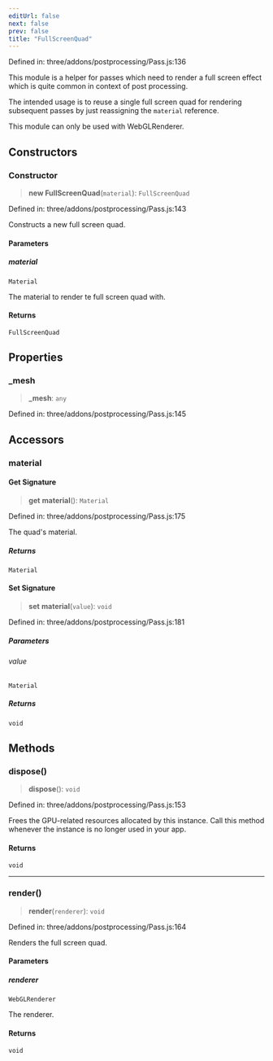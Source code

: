 ```yaml
---
editUrl: false
next: false
prev: false
title: "FullScreenQuad"
---
```


Defined in: three/addons/postprocessing/Pass.js:136

This module is a helper for passes which need to render a full
screen effect which is quite common in context of post processing.

The intended usage is to reuse a single full screen quad for rendering
subsequent passes by just reassigning the `material` reference.

This module can only be used with WebGLRenderer.

## Constructors

### Constructor

> **new FullScreenQuad**(`material`): `FullScreenQuad`

Defined in: three/addons/postprocessing/Pass.js:143

Constructs a new full screen quad.

#### Parameters

##### material

`Material`

The material to render te full screen quad with.

#### Returns

`FullScreenQuad`

## Properties

### \_mesh

> **\_mesh**: `any`

Defined in: three/addons/postprocessing/Pass.js:145

## Accessors

### material

#### Get Signature

> **get** **material**(): `Material`

Defined in: three/addons/postprocessing/Pass.js:175

The quad's material.

##### Returns

`Material`

#### Set Signature

> **set** **material**(`value`): `void`

Defined in: three/addons/postprocessing/Pass.js:181

##### Parameters

###### value

`Material`

##### Returns

`void`

## Methods

### dispose()

> **dispose**(): `void`

Defined in: three/addons/postprocessing/Pass.js:153

Frees the GPU-related resources allocated by this instance. Call this
method whenever the instance is no longer used in your app.

#### Returns

`void`

***

### render()

> **render**(`renderer`): `void`

Defined in: three/addons/postprocessing/Pass.js:164

Renders the full screen quad.

#### Parameters

##### renderer

`WebGLRenderer`

The renderer.

#### Returns

`void`
